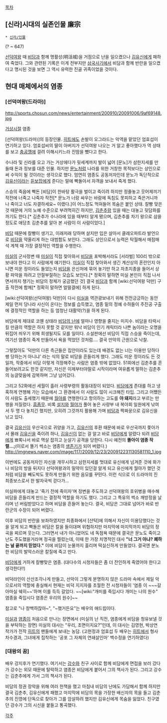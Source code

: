 [[목차]]
== [신라]시대의 실존인물 廉宗 ==
 * [[신라/인물]]

(? ~ 647)

[[선덕여왕]] 때 [[비담]]과 함께 명활성(明活城)을 거점으로 난을 일으켰으나 [[김유신]]에게 패하여 죽었다. 그와 관련된 기록은 이게 전부지만 [[삼국사기]]에서 비담과 함께 반란을 일으켰다고 명시된 것을 보면 그 역시 유력한 진골 귀족이었을 것이다.

== 현대 매체에서의 염종 ==
=== [선덕여왕(드라마)] ===
http://sports.chosun.com/news/entertainment/200910/20091006/9af69148.jpg

[[거상]]시절 염종

[선덕여왕(드라마)]의 등장인물. [[히트]]에도 손발이 오그라드는 악역을 맡았던 엄효섭이 연기하고 있다. 엄효섭씨의 딸이 아버지가 선덕여왕 나오는 거 알고 좋아했다가 역 상태를 보고 [[충공깽]]에 걸려 이해시키느라 진땀을 뺐다고 한다. 

수나라 및 신라를 오고 가는 거상에다가 뒷세계까지 발이 넓어 [문노]가 삼한지세를 만들때 돈과 정보를 대준 인물. 하지만 [[문노]]처럼 나라를 위한 거창한 목적보다는 상인으로써 수익이 될 것이라는 생각으로 했다. 엄연히 염종도 공동저자인데 문노가 독단적으로 [[김유신]]이라는 [[듣보잡]]에게 준다는 말에 빡돌아서 자객을 보내서 죽게 했다. 

스승의 죽음에 빡돈 [비담]이 한바탕 활극을 벌이고 죽이려 하지만 정줄놓고 웃어제끼기 작전에 너죽고 나죽자 작전[* 문노가 너랑 싸우는 바람에 독침도 못피하고 죽은거니까 나 죽이고 너도 자결하세요~ 이랬다.]이 어느정도 먹혀들어 목숨은 붙인 상태. 칼빵 맞은 것 때문에 거의 노예 수준으로 부려먹히긴 하지만, [[김춘추]]랑 있을 때는 대놓고 뒷담화를 까기도 한다.[* 김춘추가 수나라에 있을 때부터 알게 됐으며, 김춘추를 차기 왕으로 삼을 정도로 애당초 김춘추를 알아 본 사람이 이 사람이었다.]

[[비담]] 때문에 칼빵이 생기고, 이래저래 당하며 살지만 입은 살아서 클레오파트라 발언으로 [[비담]]을 약올리게 하는 대범함도 보인다. 그래도 상인으로서 능력은 탁월해서 매점매석 계책 때 가장 결정적인 역할을 수행한다. 

[[미실]]의 군사정변 때 [[미실]]이 직접 찾아와서 [[비담]]을 포박해서라도 [서라벌] 100리 밖으로 보내야 한다고 이 사람에게 얘기한다. [[미실]]이 직접 찾아와서 생긴 계산상의 혼란인지 아니면 미운 정이라도 들었는지  [[비담]]을 은신처에 묶어 놓기만 하고 자초지종을 들어서 상황 파악을 하려고 안절부절하는 모습도 보인다.[* 정확히 말하면 미실 본인이 직접 나서면서까지 챙기는 비담의 정체가 궁금했던 것] 결국 [[비담]]과 함께 [wiki:선덕여왕 덕만] 구출 작전에 함께[* 정확히 말하면 얼떨결에] 하게 된다.

[wiki:선덕여왕(선덕여왕) 덕만]이 다시 [[미실]]을 역관광보내기 위해 전전긍긍하는 동안 제일 먼저 당나라 사신이 온다는 정보를 습득했고, 염종 밑의 정예 수하들이 주진공 구출에 결정적인 역할을 하는 등 엄청난 대활약(?)을 하게 된다.

비담에게 제대로 코꿴 상태라 [[비담의 난]]에 얼마나 영향을 줄지는 미지수. 비담을 타락시킬 만큼의 역할은 하지 못할 것 같지만 워낙 비담이 인기 캐릭터라 나쁜 놈이라는 오명을 뒤집어 씌우기 위해 희생될지도 모를 일이다. 소설판에선 비담이 직접 스승을 죽이는데, 여기선 염종이 죽게 만들어서 욕을 먹었던 것처럼.... 결국 만악의 근원으로 낙찰.

그렇잖아도 '덕만의 다른 측근들은 집안이라도 있는데 배경도 없는 너는 이용만 당하다 팽 당하는거 아니냐' 라는 식의 말로 비담을 흔들리게 했다. 그래도 미운 정이라도 든 것일까, 작중에서 비담 이렇게 걱정해주는 사람은 염종 밖에 없었다. 51회에선 김춘추를 흔들어보려고도 한것 같지만, 자신은 이제부터야말로 시작이라며 여유롭게 말하는 김춘추의 능글맞음에 감복하며 그냥 넘어갔다.

그리고 52화에선 세월이 흘러 사령부령의 활동대장이 되었다. [[비담]]에게 존대를 하고 냉혹하게 연행해 가는 모습에서 그 환경에서 이 사람도 많이 시크해진 타입. 그리고 어쨌든 이 사람도 출세했기 때문에 [[월야]]를 연행한다고 항의하는 고도를 '''야  돼지'''라고 부르는 만행을 저질렀다. [[흠좀무]]. 비록 [[설지]]와 [[월야]]가 풀어 놓은 사량부 내 복야회 일원에게 낚여서 두 명 다 놓치긴 했지만, 오히려 그것까지 활용해 가며 [[비담]]과 짝짜꿍으로 김유신을 낚고 있다.

결국 [[김유신]]이 우산국으로 귀양을 가고, [[김유신]]의 후환 때문에 바로 우산국까지 쫓아가서 몰래 [[김유신]]을 죽이려 하나, [[김유신]]이 없는 걸 알고 바로 [[비담]]에게 알렸다 되려 [[비담]]에게 뾰록나서 바로 멱살 잡히고 눈살기 공격을 당한다. 다시 예전의 '''똘아이 염종 작렬...;'''(이로서 똘기 썩소는 염종의 [[생존기]]가 되어 버렸다.)
http://imgnews.naver.com/image/117/2009/12/23/200912231130581110_1.jpg

이번에도 공동저자인 자신을 개무시하고 삼한지세를 멋대로 유신에게 넘겨준 것에 화가 나 비담의 방을 뒤지다 선덕여왕과의 밀약이 있던걸 알게 되고 유신에게 월야가 했던 것처럼 비담을 빼도박도 못하게 만들기 위한 음모를 꾸민다. 이런 식으로 이 드라마의 진 최종보스로서 한 발자국씩 걷다가...

미실파에게 대놓고 '죽기 전에 죽이자'며 정변을 주도하고 선덕여왕의 호위병을 매수해 비담을 흔들리게 만드는 결정적 역할을 하기도 했다. 그리고 그 특유의 썩소 깨방정을 날리며 넌 버림받았다고 하며 비담을 흔들어 놓는다. 결국, 비담은 그대로 넘어가 바로 반란군의 수장이 되어 버렸다. 

이후 비담의 반란을 보좌하였지만 최종화에서 [산탁]에 의해서 자신이 이용당했다는 것을 알게 되고 빡돌은 비담은 칼을 들이대며 위협하지만 마지막에 마지막까지 비담의 정곡을 찌르며 웃는다. 그러면서 내가 아니었어도 네 독점욕 때문에 결국은 문노도 죽이고 난도 주도했을거라며 정곡을 찔렀는데, 이때 한 가장 치명적인 대사 
'''"너 그거 아냐? 폐하는 널 끝까지 믿었다."'''
이에 비담이 눈물까지 흘리며 떡실신하게 만들었다. 결국엔 분노한 비담의 발악스러운 칼질에 죽고 만다.

{{{#!html
<img src="http://cfile23.uf.tistory.com/original/1308ED174B3143D130E510" "width=520"> 
}}}

[[비담]]에게 거하게 칼빵맞은 염종. (대다수의 시청자들은 좀 더 잔인하게 죽였어야 한다고 생각한다!!)

비덕라인이 산산조각나게 만들고, 선악이 그렇게 분명하지 않은 드라마 속에서 제일 악으로서의 역할에 충실해서 현재는 비덕 지지자를 초월한 전 시청자들이 '염종 이 ~~~갈아마실 쉑히~~'하며 이를 득득 갈았다. ~~[wiki:"개미를 죽입시다 개미는 나의 원수" 염종을 죽입시다 염종은 우리의 원수]~~ 

참고로 "나 창백하잖아~", "~했거든요"는 배우의 애드립이다.

[[미실]]과 [[염종]]이 처음으로 만나는 장면에서 (미실의 난 직전, 염종에게 비담을 청유보낼 것을 부탁하는 장면)  미실의 대사는 "우리, 초면이지요?"인데, 이 대사는 김영현, 박상연 작가가 전작 [[히트]]의 팬들에게 보내는 농담. (고현정과 엄효섭 두 배우는 [[히트]]에서 형사 차수경과, 그녀에게 집착하는 '공포 그 자체의 연쇄살인마' 백수정을 연기하였다) 

=== [대왕의 꿈] ===
배우 강지후가 연기했다. 여기서는 [[강수]]와 친구 사이로 함께 비담에게 면접을 보러 갔다가 강수는 외모 때문에 탈락하고 염종은 비담에게 붙어서 그의 책사가 된다. 그리고 강수는 김춘추에게 가서 그의 책사가 된다.

비담의 정권 장악을 위해 여러 헌책을 했고 마침내 비담의 난에도 가담해서 함께 하지만 결국 김춘추, 김유신에게 패했고 마지막에 비담의 목을 가장한 배신자의 목을 들고 김춘추의 진영에 단독으로 찾아가 그를 암살하려 했지만 김유신에게 목숨을 잃었다. 친구였던 강수가 그의 시신을 붙들고 통곡했다.

[[각주]]
